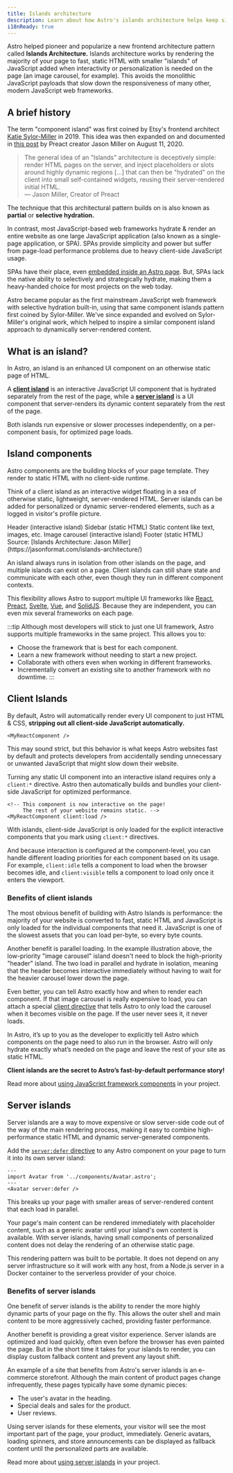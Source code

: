 ```yaml
---
title: Islands architecture
description: Learn about how Astro's islands architecture helps keep sites fast.
i18nReady: true
---
```



Astro helped pioneer and popularize a new frontend architecture pattern called **Islands Architecture.** Islands architecture works by rendering the majority of your page to fast, static HTML with smaller "islands" of JavaScript added when interactivity or personalization is needed on the page (an image carousel, for example). This avoids the monolithic JavaScript payloads that slow down the responsiveness of many other, modern JavaScript web frameworks.

## A brief history

The term "component island" was first coined by Etsy's frontend architect [Katie Sylor-Miller](https://sylormiller.com/) in 2019. This idea was then expanded on and documented in [this post](https://jasonformat.com/islands-architecture/) by Preact creator Jason Miller on August 11, 2020.

> The general idea of an "Islands" architecture is deceptively simple: render HTML pages on the server, and inject placeholders or slots around highly dynamic regions [...] that can then be "hydrated" on the client into small self-contained widgets, reusing their server-rendered initial HTML.  
> — Jason Miller, Creator of Preact

The technique that this architectural pattern builds on is also known as **partial** or **selective hydration.**

In contrast, most JavaScript-based web frameworks hydrate & render an entire website as one large JavaScript application (also known as a single-page application, or SPA). SPAs provide simplicity and power but suffer from page-load performance problems due to heavy client-side JavaScript usage.

SPAs have their place, even [embedded inside an Astro page](/en/guides/migrate-to-astro/from-create-react-app/). But, SPAs lack the native ability to selectively and strategically hydrate, making them a heavy-handed choice for most projects on the web today.

Astro became popular as the first mainstream JavaScript web framework with selective hydration built-in, using that same component islands pattern first coined by Sylor-Miller. We've since expanded and evolved on Sylor-Miller's original work, which helped to inspire a similar component island approach to dynamically server-rendered content.

## What is an island?

In Astro, an island is an enhanced UI component on an otherwise static page of HTML.

A [**client island**](#client-islands) is an interactive JavaScript UI component that is hydrated separately from the rest of the page, while a [**server island**](#server-islands) is a UI component that server-renders its dynamic content separately from the rest of the page.

Both islands run expensive or slower processes independently, on a per-component basis, for optimized page loads.

## Island components

Astro components are the building blocks of your page template. They render to static HTML with no client-side runtime.

Think of a client island as an interactive widget floating in a sea of otherwise static, lightweight, server-rendered HTML. Server islands can be added for personalized or dynamic server-rendered elements, such as a logged in visitor's profile picture.

<IslandsDiagram>
  <Fragment slot="headerApp">Header (interactive island)</Fragment>
  <Fragment slot="sidebarApp">Sidebar (static HTML)</Fragment>
  <Fragment slot="main">
    Static content like text, images, etc.
  </Fragment>
  <Fragment slot="carouselApp">Image carousel (interactive island)</Fragment>
  <Fragment slot="footer">Footer (static HTML)</Fragment>
  <Fragment slot="source">Source: [Islands Architecture: Jason Miller](https://jasonformat.com/islands-architecture/)</Fragment>
</IslandsDiagram>

An island always runs in isolation from other islands on the page, and multiple islands can exist on a page. Client islands can still share state and communicate with each other, even though they run in different component contexts.

This flexibility allows Astro to support multiple UI frameworks like [React](https://react.dev/), [Preact](https://preactjs.com/), [Svelte](https://svelte.dev/), [Vue](https://vuejs.org/), and [SolidJS](https://www.solidjs.com/). Because they are independent, you can even mix several frameworks on each page.

:::tip
Although most developers will stick to just one UI framework, Astro supports multiple frameworks in the same project. This allows you to:

- Choose the framework that is best for each component.
- Learn a new framework without needing to start a new project.
- Collaborate with others even when working in different frameworks.
- Incrementally convert an existing site to another framework with no downtime.
:::

## Client Islands

By default, Astro will automatically render every UI component to just HTML & CSS, **stripping out all client-side JavaScript automatically.** 


```astro title="src/pages/index.astro"
<MyReactComponent />
```

This may sound strict, but this behavior is what keeps Astro websites fast by default and protects developers from accidentally sending unnecessary or unwanted JavaScript that might slow down their website.

Turning any static UI component into an interactive island requires only a `client:*` directive. Astro then automatically builds and bundles your client-side JavaScript for optimized performance.

```astro title="src/pages/index.astro" ins="client:load"
<!-- This component is now interactive on the page! 
     The rest of your website remains static. -->
<MyReactComponent client:load />
```

With islands, client-side JavaScript is only loaded for the explicit interactive components that you mark using `client:*` directives.

And because interaction is configured at the component-level, you can handle different loading priorities for each component based on its usage. For example, `client:idle` tells a component to load when the browser becomes idle, and `client:visible` tells a component to load only once it enters the viewport.

<h3>Benefits of client islands</h3>

The most obvious benefit of building with Astro Islands is performance: the majority of your website is converted to fast, static HTML and JavaScript is only loaded for the individual components that need it. JavaScript is one of the slowest assets that you can load per-byte, so every byte counts.

Another benefit is parallel loading. In the example illustration above, the low-priority "image carousel" island doesn't need to block the high-priority "header" island. The two load in parallel and hydrate in isolation, meaning that the header becomes interactive immediately without having to wait for the heavier carousel lower down the page.

Even better, you can tell Astro exactly how and when to render each component. If that image carousel is really expensive to load, you can attach a special [client directive](/en/reference/directives-reference/#client-directives) that tells Astro to only load the carousel when it becomes visible on the page. If the user never sees it, it never loads.

In Astro, it’s up to you as the developer to explicitly tell Astro which components on the page need to also run in the browser. Astro will only hydrate exactly what’s needed on the page and leave the rest of your site as static HTML. 

**Client islands are the secret to Astro’s fast-by-default performance story!**

<ReadMore>Read more about [using JavaScript framework components](/en/guides/framework-components/) in your project.</ReadMore>

## Server islands

Server islands are a way to move expensive or slow server-side code out of the way of the main rendering process, making it easy to combine high-performance static HTML and dynamic server-generated components.

Add the [`server:defer` directive](/en/reference/directives-reference/#server-directives) to any Astro component on your page to turn it into its own server island:

```astro title="src/pages/index.astro" "server:defer"
---
import Avatar from '../components/Avatar.astro';
---
<Avatar server:defer />
```

This breaks up your page with smaller areas of server-rendered content that each load in parallel.

Your page's main content can be rendered immediately with placeholder content, such as a generic avatar until your island's own content is available. With server islands, having small components of personalized content does not delay the rendering of an otherwise static page.

This rendering pattern was built to be portable. It does not depend on any server infrastructure so it will work with any host, from a Node.js server in a Docker container to the serverless provider of your choice.

<h3>Benefits of server islands</h3>

One benefit of server islands is the ability to render the more highly dynamic parts of your page on the fly. This allows the outer shell and main content to be more aggressively cached, providing faster performance.

Another benefit is providing a great visitor experience. Server islands are optimized and load quickly, often even before the browser has even painted the page. But in the short time it takes for your islands to render, you can display custom fallback content and prevent any layout shift.

An example of a site that benefits from Astro's server islands is an e-commerce storefront. Although the main content of product pages change infrequently, these pages typically have some dynamic pieces:

- The user's avatar in the heading.
- Special deals and sales for the product.
- User reviews.

Using server islands for these elements, your visitor will see the most important part of the page, your product, immediately. Generic avatars, loading spinners, and store announcements can be displayed as fallback content until the personalized parts are available.

<ReadMore>Read more about [using server islands](/en/guides/server-islands/) in your project.</ReadMore>